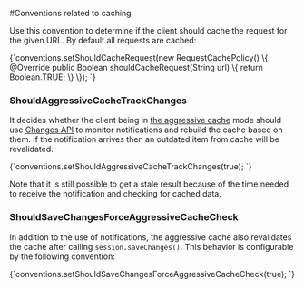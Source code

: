 
#Conventions related to caching



Use this convention to determine if the client should cache the request for the given URL. By default all requests are cached:

<TabItem value="should_cache" label="should_cache">
<CodeBlock language="java">
{`conventions.setShouldCacheRequest(new RequestCachePolicy() \{
  @Override
  public Boolean shouldCacheRequest(String url) \{
    return Boolean.TRUE;
  \}
\});
`}
</CodeBlock>
</TabItem>

### ShouldAggressiveCacheTrackChanges

It decides whether the client being in [the aggressive cache](../../how-to/setup-aggressive-caching.mdx) mode should use [Changes API](../../changes/what-is-changes-api.mdx) to monitor notifications and rebuild the cache based on them.
If the notification arrives then an outdated item from cache will be revalidated. 

<TabItem value="should_aggressive_cache_track_changes" label="should_aggressive_cache_track_changes">
<CodeBlock language="java">
{`conventions.setShouldAggressiveCacheTrackChanges(true);
`}
</CodeBlock>
</TabItem>

Note that it is still possible to get a stale result because of the time needed to receive the notification and checking for cached data.

### ShouldSaveChangesForceAggressiveCacheCheck

In addition to the use of notifications, the aggressive cache also revalidates the cache after calling `session.saveChanges()`. 
This behavior is configurable by the following convention:

<TabItem value="should_save_changes_force_aggressive_cache_check" label="should_save_changes_force_aggressive_cache_check">
<CodeBlock language="java">
{`conventions.setShouldSaveChangesForceAggressiveCacheCheck(true);
`}
</CodeBlock>
</TabItem>


